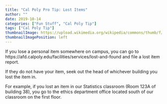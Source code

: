```yaml
---
title: "Cal Poly Pro Tip: Lost Items"
author: ""
date: 2019-10-14
categories: ["Fun Stuff", "Cal Poly Tip"]
tags: ["Cal Poly Tip"]
thumbnailImage: https://upload.wikimedia.org/wikipedia/commons/thumb/f/f3/Lost_main_title.svg/1200px-Lost_main_title.svg.png
thumbnailImagePosition: left
---
```


If you lose a personal item somewhere on campus, you can go to https://afd.calpoly.edu/facilities/services/lost-and-found and file a lost item report.

If they do not have your item, seek out the head of whichever building you lost the item in. 

For example, if you lost an item in our Statistics classroom (Room 123A of building 38), you go to the ethics department office located south of our classroom on the first floor. 


